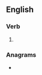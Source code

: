 ==English==

===Verb===
{{head|en|verb form}}

# {{en-third-person singular of|hurl}}

===Anagrams===
* {{anagrams|en|a=hlrsu|Ruhls}}